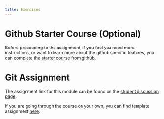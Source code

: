 ```yaml
---
title: Exercises
---
```


# Github Starter Course (Optional)

Before proceeding to the assignment, if you feel you need more instructions, or want to learn more about the
github specific features, you can complete the [starter course from github](https://github.com/education/github-starter-course).

# Git Assignment

The assignment link for this module can be found on the 
[student discussion page](https://github.com/orgs/opensourcecourse/teams/students/discussions?pinned=1).

If you are going through the course on
your own, you can find template assignment [here](https://github.com/opensourcecourse/git-assignment).
